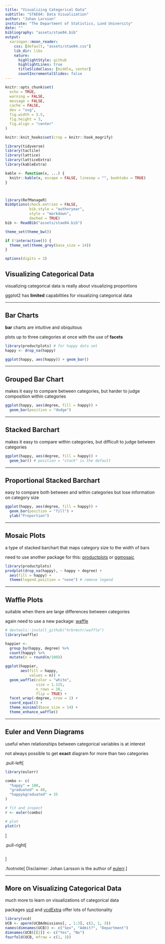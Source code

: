 ```yaml
---
title: "Visualizing Categorical Data"
subtitle: "STAE04: Data Visualization"
author: "Johan Larsson"
institute: "The Department of Statistics, Lund University"
date: ""
bibliography: "assets/stae04.bib"
output:
  xaringan::moon_reader:
    css: [default, "assets/stae04.css"]
    lib_dir: libs
    nature:
      highlightStyle: github
      highlightLines: true
      titleSlideClass: [middle, center]
      countIncrementalSlides: false
---
```


```r
knitr::opts_chunk$set(
  echo = TRUE,
  warning = FALSE,
  message = FALSE,
  cache = FALSE,
  dev = "svg",
  fig.width = 3.5,
  fig.height = 3,
  fig.align = "center"
)

knitr::knit_hooks$set(crop = knitr::hook_mogrify)

library(tidyverse)
library(tactile)
library(lattice)
library(latticeExtra)
library(kableExtra)

kable <- function(x, ...) {
  knitr::kable(x, escape = FALSE, linesep = "", booktabs = TRUE)
}



library(RefManageR)
BibOptions(check.entries = FALSE, 
           bib.style = "authoryear",
           style = "markdown",
           dashed = TRUE)
bib <- ReadBib("assets/stae04.bib")

theme_set(theme_bw())

if (!interactive()) {
  theme_set(theme_grey(base_size = 14))
}

options(digits = 3)
```

## Visualizing Categorical Data

visualizing categorical data is really about visualizing proportions

ggplot2 has **limited** capabilities for visualizing categorical data

---

## Bar Charts

**bar** charts are intuitive and obiquitous

plots up to three categories at once with the use of **facets**

```r
library(productplots) # for happy data set
happy <- drop_na(happy)

ggplot(happy, aes(happy)) + geom_bar()
```

---

## Grouped Bar Chart

makes it easy to compare between categories, but harder to judge composition within categories

```r
ggplot(happy, aes(degree, fill = happy)) +
  geom_bar(position = "dodge")
```

---

## Stacked Barchart

makes it easy to compare within categories, but difficult to judge between categories

```r
ggplot(happy, aes(degree, fill = happy)) +
  geom_bar() # position = "stack" is the default
```

---

## Proportional Stacked Barchart

easy to compare both between and within categories but lose information on category size

```r
ggplot(happy, aes(degree, fill = happy)) +
  geom_bar(position = "fill") +
  ylab("Proportion")
```

---

## Mosaic Plots

a type of stacked barchart that maps category size to 
the width of bars

need to use another package for this: [productplots](https://CRAN.R-project.org/package=productplots) or [ggmosaic](https://CRAN.R-project.org/package=ggmosaic)

```r
library(productplots)
prodplot(drop_na(happy), ~ happy + degree) +
  aes(fill = happy) +
  theme(legend.position = "none") # remove legend
```

---

## Waffle Plots

suitable when there are large differences between categories

again need to use a new package: [waffle](https://CRAN.R-project.org/package=waffle)


```r
# devtools::install_github("hrbrmstr/waffle")
library(waffle)

happier <- 
  group_by(happy, degree) %>%
  count(happy) %>%
  mutate(n = round(n/100))

ggplot(happier, 
       aes(fill = happy, 
           values = n)) +
  geom_waffle(color = "white", 
              size = 1.125, 
              n_rows = 10,
              flip = TRUE) +
  facet_wrap(~degree, nrow = 1) +
  coord_equal() +
  theme_minimal(base_size = 14) +
  theme_enhance_waffle()
```


---

## Euler and Venn Diagrams


useful when relationships between categorical variables is at interest

not always possible to get **exact** diagram for more than two categories

.pull-left[
```r
library(eulerr)

combo <- c(
  "happy" = 100, 
  "graduated" = 40,
  "happy&graduated" = 35
)

# fit and inspect
r <- euler(combo)

# plot
plot(r)
```
]

.pull-right[
```r

```
]


.footnote[
Disclaimer: Johan Larsson is the author of [eulerr](https://CRAN.R-project.org/package=eulerr).
]

---

## More on Visualizing Categorical Data

much more to learn on visualizations of categorical data

packages [vcd](https://CRAN.R-project.org/package=vcd) and 
[vcdExtra](https://CRAN.R-project.org/package=vcdExtra) offer lots of functionality


```r
library(vcd)
UCB <- aperm(UCBAdmissions[, , 1:3], c(2, 1, 3))
names(dimnames(UCB)) <- c("Sex", "Admit?", "Department")
dimnames(UCB)[[2]] <- c("Yes", "No")
fourfold(UCB, mfrow = c(1, 3))
```




